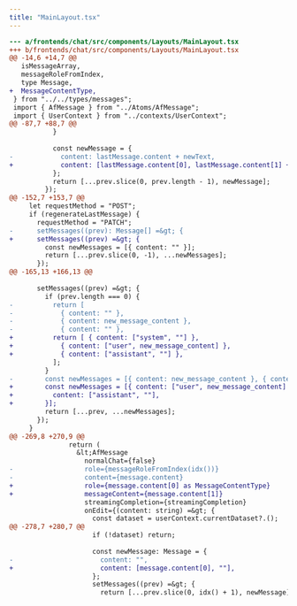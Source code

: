 ```yaml
---
title: "MainLayout.tsx"
---
```


```diff
--- a/frontends/chat/src/components/Layouts/MainLayout.tsx
+++ b/frontends/chat/src/components/Layouts/MainLayout.tsx
@@ -14,6 +14,7 @@
   isMessageArray,
   messageRoleFromIndex,
   type Message,
+  MessageContentType,
 } from "../../types/messages";
 import { AfMessage } from "../Atoms/AfMessage";
 import { UserContext } from "../contexts/UserContext";
@@ -87,7 +88,7 @@
           }
 
           const newMessage = {
-            content: lastMessage.content + newText,
+            content: [lastMessage.content[0], lastMessage.content[1] + newText],
           };
           return [...prev.slice(0, prev.length - 1), newMessage];
         });
@@ -152,7 +153,7 @@
     let requestMethod = "POST";
     if (regenerateLastMessage) {
       requestMethod = "PATCH";
-      setMessages((prev): Message[] =&gt; {
+      setMessages((prev) =&gt; {
         const newMessages = [{ content: "" }];
         return [...prev.slice(0, -1), ...newMessages];
       });
@@ -165,13 +166,13 @@
 
       setMessages((prev) =&gt; {
         if (prev.length === 0) {
-          return [
-            { content: "" },
-            { content: new_message_content },
-            { content: "" },
+          return [ { content: ["system", ""] },
+            { content: ["user", new_message_content] },
+            { content: ["assistant", ""] },
           ];
         }
-        const newMessages = [{ content: new_message_content }, { content: "" }];
+        const newMessages = [{ content: ["user", new_message_content] }, {
+          content: ["assistant", ""],
+        }];
         return [...prev, ...newMessages];
       });
     }
@@ -269,8 +270,9 @@
               return (
                 &lt;AfMessage
                   normalChat={false}
-                  role={messageRoleFromIndex(idx())}
-                  content={message.content}
+                  role={message.content[0] as MessageContentType}
+                  messageContent={message.content[1]}
                   streamingCompletion={streamingCompletion}
                   onEdit={(content: string) =&gt; {
                     const dataset = userContext.currentDataset?.();
@@ -278,7 +280,7 @@
                     if (!dataset) return;
 
                     const newMessage: Message = {
-                      content: "",
+                      content: [message.content[0], ""],
                     };
                     setMessages((prev) =&gt; {
                       return [...prev.slice(0, idx() + 1), newMessage];

```